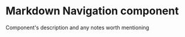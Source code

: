

<Meta
  title="Newskit/Navigation"
  component={Navigation}
/>

# Markdown Navigation component

Component's description and any notes worth mentioning

<Canvas>
  <Story name="Navigation">
      <Navigation/>
  </Story>
</Canvas>


